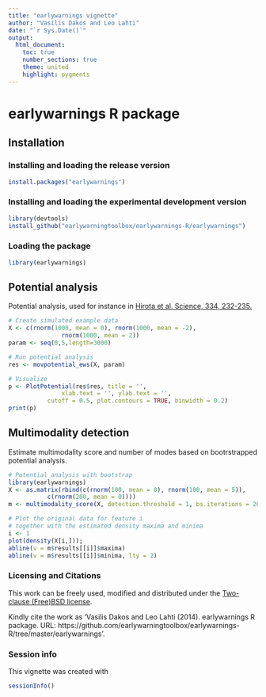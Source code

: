 ```yaml
---
title: "earlywarnings vignette"
author: "Vasilis Dakos and Leo Lahti"
date: "`r Sys.Date()`"
output:
  html_document:
    toc: true
    number_sections: true
    theme: united
    highlight: pygments
---
```


<!--
  %\VignetteEngine{knitr::rmarkdown}
  %\VignetteIndexEntry{microbiome tutorial}
  %\usepackage[utf8]{inputenc}
-->



earlywarnings R package
===========

## Installation

### Installing and loading the release version

```r
install.packages("earlywarnings")
```

### Installing and loading the experimental development version

```r
library(devtools)
install_github("earlywarningtoolbox/earlywarnings-R/earlywarnings")
```

### Loading the package

```r
library(earlywarnings)  
```


## Potential analysis

Potential analysis, used for instance in [Hirota et al. Science, 334, 232-235.](http://www.sciencemag.org/content/334/6053/232.long)

```r
# Create simulated example data
X <- c(rnorm(1000, mean = 0), rnorm(1000, mean = -2), 
 	           rnorm(1000, mean = 2))
param <- seq(0,5,length=3000) 

# Run potential analysis
res <- movpotential_ews(X, param)

# Visualize
p <- PlotPotential(res$res, title = '', 
	       	   xlab.text = '', ylab.text = '', 
		   cutoff = 0.5, plot.contours = TRUE, binwidth = 0.2)
print(p)
```

## Multimodality detection

Estimate multimodality score and number of modes based on bootrstrapped potential analysis.

```r
# Potential analysis with bootstrap
library(earlywarnings)
X <- as.matrix(rbind(c(rnorm(100, mean = 0), rnorm(100, mean = 5)), 
           c(rnorm(200, mean = 0))))
m <- multimodality_score(X, detection.threshold = 1, bs.iterations = 20, detection.limit = 3)

# Plot the original data for feature i 
# together with the estimated density maxima and minima
i <- 1
plot(density(X[i,])); 
abline(v = m$results[[i]]$maxima)
abline(v = m$results[[i]]$minima, lty = 2)
```


### Licensing and Citations

This work can be freely used, modified and distributed under the 
[Two-clause (Free)BSD license](http://en.wikipedia.org/wiki/BSD\_licenses).

Kindly cite the work as 'Vasilis Dakos and Leo Lahti (2014). earlywarnings R package. URL: https://github.com/earlywarningtoolbox/earlywarnings-R/tree/master/earlywarnings'.


### Session info

This vignette was created with

```r
sessionInfo()
```




